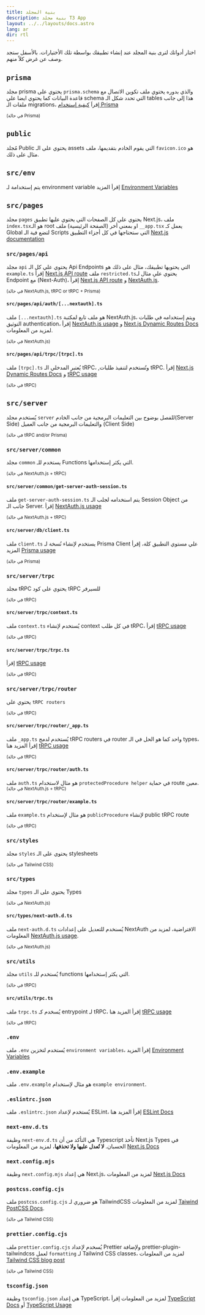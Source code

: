```yaml
---
title: بنية المجلد
description: بنية مجلد T3 App
layout: ../../layouts/docs.astro
lang: ar
dir: rtl
---
```



اختار أدواتك لترى بنية المجلد عند إنشاء تطبيقك بواسطة تلك الأختيارات. بالأسفل ستجد وصف عن غرض كلاً منهم.

<Form />

<Diagram />

<div data-components="prisma">

## `prisma`

مجلد prisma يحتوي على `prisma.schema` والذي بدوره يحتوي ملف تكوين الاتصال مع قاعدة البيانات كما يحتوي ايضا علي schema التي تحدد شكل الـ tables هذا إلى جانب ملفات الـ migrations، إقراَ [كيفية إستخدام Prisma](/en/usage/prisma)

<sub>(في حالة Prisma)</sub>

## `public`

مُجلد Public يحتوي على الـ assets التي يقوم الخادم بتقديمها، ملف `favicon.ico` هو مثال على ذلك.

## `src/env`

يتم إستخدامة لـ environment variable إقرأ المزيد [Environment Variables](usage/env-variables)

## `src/pages`

مجلد `pages` يحتوي علي كل الصفحات التي يحتوي عليها تطبيق Next.js، ملف `index.tsx`هو الـ root او بمعني أخر (الصفحة الرئيسية)
ملف `__app.tsx` يعمل كـ Global لتضع فية الـ Scripts التي ستحتاجها في كل أجزاء التطبيق [Next.js documentation](https://nextjs.org/docs/basic-features/pages)

</div>
<div data-components="nextauth trpc">

### `src/pages/api`

مجلد `api` يحتوي علي كل الـ Api Endpoints التي يحتويها تطبيقك، مثال على ذلك هو `example.ts` إقرأ [Next.js API route](https://nextjs.org/docs/api-routes/introduction)
ملف `restricted.ts`يحتوي علي مثال لـ Endpoint مع (Next-Auth)، إقرأ [Next.js API route](https://nextjs.org/docs/api-routes/introduction) و [NextAuth.js](https://next-auth.js.org/).

<sub>(في حالة NextAuth.js, tRPC or tRPC + Prisma)</sub>

</div>
<div data-components="nextauth">

#### `src/pages/api/auth/[...nextauth].ts`

ملف `[...nextauth].ts` هو ملف تابع لمكتبة NextAuth.js، ويتم إستخدامه في طلبات التوثيق authentication، إقرأ [NextAuth.js usage](usage/next-auth) و [Next.js Dynamic Routes Docs](https://nextjs.org/docs/routing/dynamic-routes) لمزيد من المعلومات.

<sub>(في حالة NextAuth.js)</sub>

</div>
<div data-components="trpc">

#### `src/pages/api/trpc/[trpc].ts`

ملف `[trpc].ts` يُعتبر المدخلي الـ tRPC، ,وتُستخدم لتنفيذ طلبات tRPC.
إقرأ [Next.js Dynamic Routes Docs](https://nextjs.org/docs/routing/dynamic-routes) و
[tRPC usage](usage/trpc#-pagesapitrpctrpcts)

<sub>(في حالة tRPC)</sub>

</div>
<div data-components="trpc prisma">

## `src/server`

يُستخدم مجلد `server` للفصل بوضوح بين التعليمات البرمجية من جانب الخادم(Server Side) والتعليمات البرمجية من جانب العميل (Client Side)

<sub>(في حالة tRPC and/or Prisma)</sub>

</div>
<div data-components="nextauth+trpc">

### `src/server/common`

مجلد `common` يستخدم للـ Functions التي يكثر إستخدامها.

<sub>(في حالة NextAuth.js + tRPC)</sub>

</div>
<div data-components="nextauth+trpc">

#### `src/server/common/get-server-auth-session.ts`

ملف `get-server-auth-session.ts` يتم استخدامه لجلب الـ Session Object من جانب الـ Server. إقرأ [NextAuth.js usage](usage/next-auth#usage-with-trpc)

<sub>(في حالة NextAuth.js + tRPC)</sub>

</div>
<div data-components="prisma">

#### `src/server/db/client.ts`

ملف `client.ts` يستخدم لإنشاء نُسخة لـ Prisma Client علي مستوي التطبيق كلة، إقرأ المزيد [Prisma usage](usage/prisma#prisma-client)

<sub>(في حالة Prisma)</sub>

</div>
<div data-components="trpc">

### `src/server/trpc`

مجلد tRPC يحتوي على كود tRPC للسيرفر

<sub>(في حالة tRPC)</sub>

</div>
<div data-components="trpc">

#### `src/server/trpc/context.ts`

ملف `context.ts` يُستخدم لإنشاء context في كل طلب tRPC، إقرأ [tRPC usage](usage/trpc#-servertrpccontextts)

<sub>(في حالة tRPC)</sub>

</div>
<div data-components="trpc">

#### `src/server/trpc/trpc.ts`

إقرأ [tRPC usage](usage/trpc#-servertrpctrpcts)

<sub>(في حالة tRPC)</sub>

</div>
<div data-components="trpc">

### `src/server/trpc/router`

يحتوي على `tRPC routers`

<sub>(في حالة tRPC)</sub>

</div>
<div data-components="trpc">

#### `src/server/trpc/router/_app.ts`

ملف `_app.ts` يُستخدم لدمج tRPC routers في router واحد كما هو الحل في الـ types، إقرأ المزيد هنا [tRPC usage](usage/trpc#-servertrpcrouterts)

<sub>(في حالة tRPC)</sub>

</div>
<div data-components="nextauth+trpc">

#### `src/server/trpc/router/auth.ts`

ملف `auth.ts` هو مثال لاستخدام `protectedProcedure helper` في حماية route معين.
<sub>(في حالة NextAuth.js + tRPC)</sub>

</div>
<div data-components="trpc">

#### `src/server/trpc/router/example.ts`

ملف `example.ts` هو مثال لإستخدام `publicProcedure` لإنشاء public tRPC route

<sub>(في حالة tRPC)</sub>

</div>
<div>

### `src/styles`

مجلد `styles` يحتوي على الـ stylesheets

<sub>(في حالة Tailwind CSS)</sub>

</div>
<div data-components="nextauth">

### `src/types`

مجلد `types` يحتوي على الـ Types

<sub>(في حالة NextAuth.js)</sub>

</div>
<div data-components="nextauth">

#### `src/types/next-auth.d.ts`

ملف `next-auth.d.ts` يُسنخدم للتعديل على إعدادات NextAuth الافتراضية، لمزيد من المعلومات [NextAuth.js usage](usage/next-auth#inclusion-of-userid-on-the-session).

<sub>(في حالة NextAuth.js)</sub>

</div>
<div data-components="trpc">

### `src/utils`

مجلد `utils` يُستخدم للـ functions التي يكثر إستخدامها.

<sub>(في حالة tRPC)</sub>

</div>
<div data-components="trpc">

#### `src/utils/trpc.ts`

ملف `trpc.ts` يُسخدم كـ entrypoint لـ tRPC، إقرأ المزيد هنا [tRPC usage](usage/trpc#-utilstrpcts)

<sub>(في حالة tRPC)</sub>

</div>
<div>

### `.env`

ملف `.env` يُستخدم لتخزين `environment variables`، إقرأ المزيد [Environment Variables](usage/env-variables)

</div>
<div>

### `.env.example`

ملف `.env.example` هو مثال لإستخدام `example environment`.

</div>
<div>

### `.eslintrc.json`

ملف `.eslintrc.json` يٌستخدم لإعداد ESLint، إقرأ المزيد هنا [ESLint Docs](https://eslint.org/docs/latest/user-guide/configuring/configuration-files)

</div>
<div>

### `next-env.d.ts`

وظيفة `next-env.d.ts` هي التأكد من أن Typescript تأخذ Next.js Types في الحسبان. **لا تُعدل عليها ولا تحذفها**، لمزيد من المعلومات [Next.js Docs](https://nextjs.org/docs/basic-features/typescript#existing-projects)

</div>
<div>

### `next.config.mjs`

وظيفة `next.config.mjs` هي إعداد Next.js، لمزيد من المعلومات [Next.js Docs](https://nextjs.org/docs/api-reference/next.config.js/introduction)

</div>
<div data-components="tailwind">

### `postcss.config.cjs`

ملف `postcss.config.cjs` هو ضروري لـ TailwindCSS لمزيد من المعلومات [Taiwind PostCSS Docs](https://tailwindcss.com/docs/installation/using-postcss).

<sub>(في حالة Tailwind CSS)</sub>

</div>
<div data-components="tailwind">

### `prettier.config.cjs`

ملف `prettier.config.cjs` يُسخدم لإعداد Prettier ولإضافة prettier-plugin-tailwindcss لعمل `formatting` لـ Tailwind CSS classes، لمزيد من المعلومات [Tailwind CSS blog post](https://tailwindcss.com/blog/automatic-class-sorting-with-prettier)

<sub>(في حالة Tailwind CSS)</sub>

</div>
<div>

### `tsconfig.json`

وظيفة `tsconfig.json` هي إعداد TypeScript، لمزيد من المعلومات إقرأ [TypeScript Docs](https://www.typescriptlang.org/docs/handbook/tsconfig-json.html) أو [TypeScript Usage](usage/typescript)

</div>
